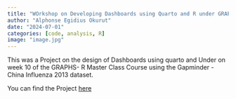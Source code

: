 ```yaml
---
title: "WOrkshop on Developing Dashboards using Quarto and R under GRAPHS"
author: "Alphonse Egidius Okurut"
date: "2024-07-01"
categories: [code, analysis, R]
image: "image.jpg"
---
```


This was a Project on the design of Dashboards using quarto and Under on week 10 of the GRAPHS- R Master Class Course using the Gapminder - China Influenza 2013 dataset.

You can find the Project [here](https://okurutalphonsee.github.io/influenza_2013_dash/){target="_blank"}
